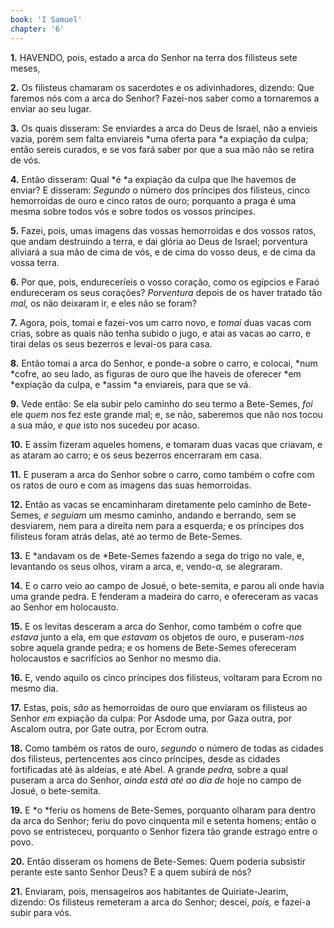 ```yaml
---
book: 'I Samuel'
chapter: '6'
---
```


**1.** HAVENDO, pois, estado a arca do Senhor na terra dos filisteus sete meses,

**2.** Os filisteus chamaram os sacerdotes e os adivinhadores, dizendo: Que faremos nós com a arca do Senhor? Fazei-nos saber como a tornaremos a enviar ao seu lugar.

**3.** Os quais disseram: Se enviardes a arca do Deus de Israel, não a envieis vazia, porém sem falta enviareis *uma oferta para *a expiação da culpa; então sereis curados, e se vos fará saber por que a sua mão não se retira de vós.

**4.** Então disseram: Qual *é *a expiação da culpa que lhe havemos de enviar? E disseram: *Segundo* o número dos príncipes dos filisteus, cinco hemorroidas de ouro e cinco ratos de ouro; porquanto a praga é uma mesma sobre todos vós e sobre todos os vossos príncipes.

**5.** Fazei, pois, umas imagens das vossas hemorroidas e dos vossos ratos, que andam destruindo a terra, e dai glória ao Deus de Israel; porventura aliviará a sua mão de cima de vós, e de cima do vosso deus, e de cima da vossa terra.

**6.** Por que, pois, endureceríeis o vosso coração, como os egípcios e Faraó endureceram os seus corações? *Porventura* depois de os haver tratado tão *mal,* os não deixaram ir, e eles não se foram?

**7.** Agora, pois, tomai e fazei-vos um carro novo, e *tomai* duas vacas com crias, sobre as quais não tenha subido o jugo, e atai as vacas ao carro, e tirai delas os seus bezerros e levai-os para casa.

**8.** Então tomai a arca do Senhor, e ponde-a sobre o carro, e colocai, *num *cofre, ao seu lado, as figuras de ouro que lhe haveis de oferecer *em *expiação da culpa, e *assim *a enviareis, para que se vá.

**9.** Vede então: Se ela subir pelo caminho do seu termo a Bete-Semes, *foi* ele *quem* nos fez este grande mal; e, se não, saberemos que não nos tocou a sua mão, *e que* isto nos sucedeu por acaso.

**10.** E assim fizeram aqueles homens, e tomaram duas vacas que criavam, e as ataram ao carro; e os seus bezerros encerraram em casa.

**11.** E puseram a arca do Senhor sobre o carro, como também o cofre com os ratos de ouro e com as imagens das suas hemorroidas.

**12.** Então as vacas se encaminharam diretamente pelo caminho de Bete-Semes, *e seguiam* um mesmo caminho, andando e berrando, sem se desviarem, nem para a direita nem para a esquerda; e os príncipes dos filisteus foram atrás delas, até ao termo de Bete-Semes.

**13.** E *andavam os de *Bete-Semes fazendo a sega do trigo no vale, e, levantando os seus olhos, viram a arca, e, vendo-*a,* se alegraram.

**14.** E o carro veio ao campo de Josué, o bete-semita, e parou ali onde havia uma grande pedra. E fenderam a madeira do carro, e ofereceram as vacas ao Senhor em holocausto.

**15.** E os levitas desceram a arca do Senhor, como também o cofre que *estava* junto a ela, em que *estavam* os objetos de ouro, e puseram-*nos* sobre aquela grande pedra; e os homens de Bete-Semes ofereceram holocaustos e sacrifícios ao Senhor no mesmo dia.

**16.** E, vendo aquilo os cinco príncipes dos filisteus, voltaram para Ecrom no mesmo dia.

**17.** Estas, pois, *são* as hemorroidas de ouro que enviaram os filisteus ao Senhor *em* expiação da culpa: Por Asdode uma, por Gaza outra, por Ascalom outra, por Gate outra, por Ecrom outra.

**18.** Como também os ratos de ouro, *segundo* o número de todas as cidades dos filisteus, pertencentes aos cinco príncipes, desde as cidades fortificadas até às aldeias, e até Abel. A grande *pedra,* sobre a qual puseram a arca do Senhor, *ainda está *até* ao dia de* hoje no campo de Josué, o bete-semita.

**19.** E *o *feriu os homens de Bete-Semes, porquanto olharam para dentro da arca do Senhor; feriu do povo cinquenta mil e setenta homens; então o povo se entristeceu, porquanto o Senhor fizera tão grande estrago entre o povo.

**20.** Então disseram os homens de Bete-Semes: Quem poderia subsistir perante este santo Senhor Deus? E a quem subirá de nós?

**21.** Enviaram, pois, mensageiros aos habitantes de Quiriate-Jearim, dizendo: Os filisteus remeteram a arca do Senhor; descei, *pois,* e fazei-a subir para vós.